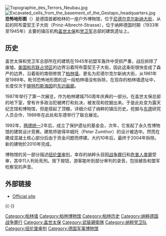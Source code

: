 [[File:Topographie_des_Terrors_Neubau.jpg|thumb]]
[[Image:Excavated_cells_from_the_basement_of_the_Gestapo_headquarters.jpg|thumb]]
'''恐怖地形图'''（{{lang-de|Topographie des Terrors}}）是德国首都柏林的一座户外博物馆，位于[[尼德尔克尔新纳大街|尼德尔克尔新纳大街]]，从前的阿布雷契王子大街（Prinz-Albrecht-Strasse），位于纳粹德国时期（1933年至1945年）主要的镇压机构[[盖世太保|盖世太保]]和[[党卫军|党卫军]]总部的建筑遗址上。

==历史==
盖世太保和党卫军总部所在的建筑在1945年初盟军轰炸中受损严重，战后拆除了废墟。[[盟軍佔領德國|美国和苏联占领区]]的边界沿着阿布雷契王子大街，因此这条街很快变成了森严的边界，沿着街的南侧修筑了[[柏林墙|柏林墙]]，更名为尼德尔克尔新纳大街，从1961年至1989年。毗邻恐怖地形图的这一段柏林墙没有拆除，在现存的柏林墙遗址中，长度仅次于[[腓特烈斯海因|腓特烈斯海因]]的[[东边画廊|东边画廊]]。

1987年举行了第一次展览，作为柏林建城750周年庆典的一部分。在盖世太保总部的地下室，曾有许多政治犯被拷打和处决，被发现和挖掘出来。于是此处变为露天纪念馆和博物馆，但是搭起了顶棚，详细介绍了纳粹的镇压历史。挖掘与[[东德|东德]]研究人员合作，1989年在此处和东德举行了联合展览。 

1992年，[[两德统一|两德统一]]2年后，成立了保护遗址的基金会，次年，它发起了永久性博物馆的建筑设计竞赛。建筑师彼得卒姆托（Peter Zumthor）的设计被选中。然而在建成混凝土核心部分后由于资金问题而停建。大约10年后，最终于2004年拆除。新的建物於2010年完成。

博物馆的另一部分描述[[纽伦堡审判|纽伦堡审判]]，幸存的纳粹头目因[[战争罪行|战争罪行]]和[[危害人类罪|危害人类罪]]受审，其中11人判处死刑。按下按钮，游客能听到部分审判的录音，包括被告和盟军检察官的声音。

==外部链接==
*[https://web.archive.org/web/20141011020123/http://topographie.de/ Official site]
{{-}}
{{柏林墙}}
{{coord|52|30|25|N|13|22|58|E|region:DE-BE_type:landmark|display=title}}

{{Authority control}}
[[Category:柏林墙|Category:柏林墙]]
[[Category:柏林博物馆|Category:柏林博物馆]]
[[Category:柏林历史|Category:柏林历史]]
[[Category:纳粹德国战争罪行|Category:纳粹德国战争罪行]]
[[Category:盖世太保|Category:盖世太保]]
[[Category:武裝親衛隊|Category:武裝親衛隊]]
[[Category:纳粹党卫队|Category:纳粹党卫队]]
[[Category:纽伦堡审判|Category:纽伦堡审判]]
[[Category:德国军事博物馆|Category:德国军事博物馆]]